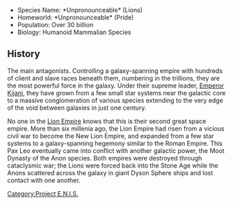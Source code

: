 * Species Name: *Unpronounceable* (Lions)
* Homeworld: *Unpronounceable* (Pride)
* Population: Over 30 billion
* Biology: Humanoid Mammalian Species

== History ==
The main antagonists. Controlling a galaxy-spanning empire with hundreds of client and slave races beneath them, numbering in the trillions, they are the most powerful force in the galaxy. Under their supreme leader, [[Emperor Kijani]], they have grown from a few small star systems near the galactic core to a massive conglomeration of various species extending to the very edge of the void between galaxies in just one century. 

No one in the [[Lion Empire]] knows that this is their second great space empire. More than six millenia ago, the Lion Empire had risen from a vicious civil war to become the New Lion Empire, and expanded from a few star systems to a galaxy-spanning hegemony similar to the Roman Empire. This Pax Leo eventually came into conflict with another galactic power, the Moot Dynasty of the Anon species. Both empires were destroyed through cataclysmic war; the Lions were forced back into the Stone Age while the Anons scattered across the galaxy in giant Dyson Sphere ships and lost contact with one another.

[[Category:Project E.N.I.S.]]